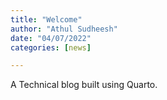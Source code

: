 ```yaml
---
title: "Welcome"
author: "Athul Sudheesh"
date: "04/07/2022"
categories: [news]

---
```


A Technical blog built using Quarto.